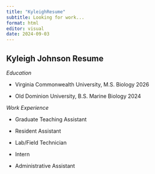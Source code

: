 ```yaml
---
title: "KyleighResume"
subtitle: Looking for work...
format: html
editor: visual
date: 2024-09-03
---
```


## Kyleigh Johnson Resume

*Education*

-   Virginia Commonwealth University, M.S. Biology 2026

-   Old Dominion University, B.S. Marine Biology 2024

*Work Experience*

-   Graduate Teaching Assistant

-   Resident Assistant

-   Lab/Field Technician

-   Intern

-   Administrative Assistant
